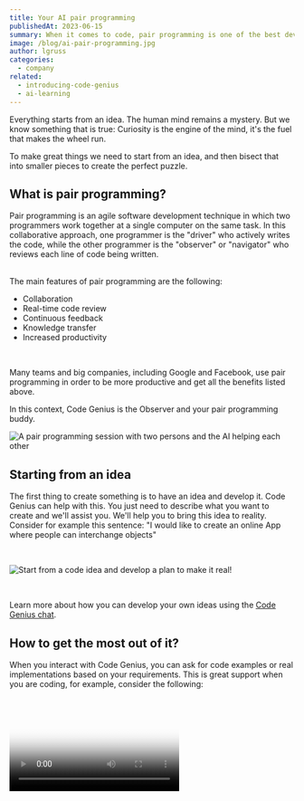 ```yaml
---
title: Your AI pair programming
publishedAt: 2023-06-15
summary: When it comes to code, pair programming is one of the best development practice.
image: /blog/ai-pair-programming.jpg
author: lgruss
categories:
  - company
related:
  - introducing-code-genius
  - ai-learning
---
```


Everything starts from an idea. The human mind remains a mystery.
But we know something that is true: Curiosity is the engine of the mind, it's the fuel that makes the wheel run.

To make great things we need to start from an idea, and then bisect that into smaller pieces to create the perfect puzzle.

<h2 className="my-4 text-2xl font-semibold">What is pair programming?</h2>

Pair programming is an agile software development technique in which two programmers work together at a single computer on the same task.
In this collaborative approach, one programmer is the "driver" who actively writes the code, while the other programmer is the "observer" or "navigator" who reviews each line of code being written.

<br />
The main features of pair programming are the following:
<br />

- Collaboration
- Real-time code review
- Continuous feedback
- Knowledge transfer
- Increased productivity

<br />

Many teams and big companies, including Google and Facebook, use pair programming
in order to be more productive and get all the benefits listed above.

In this context, Code Genius is the Observer and your pair programming buddy.

<Image
  alt="A pair programming session with two persons and the AI helping each other"
  src="/blog/pair-programming.jpg"
  width={1607}
  height={946}
/>

## Starting from an idea

The first thing to create something is to have an idea and develop it. Code Genius can help with this.
You just need to describe what you want to create and we'll assist you. We'll help you to bring this idea to reality.
Consider for example this sentence: "I would like to create an online App where people can interchange objects"

<br />

<Image
  alt="Start from a code idea and develop a plan to make it real!"
  src="/blog/from-code-idea-to-implementation.png"
  width={1393}
  height={722}
/>

<br />

Learn more about how you can develop your own ideas using the [Code Genius chat](/code-chat).

## How to get the most out of it?

When you interact with Code Genius, you can ask for code examples or real implementations based on your requirements.
This is great support when you are coding, for example, consider the following:

<br />

<Video poster="/blog/chat-poster.png" videoSrc="/static/code-example.mp4" />

<br />

Code Genius will provide what you ask with code implementation examples and simple explanations of what the code is doing.
You can always provide feedback if you would like to change a library and/or the implementation used in the example, Code Genius will react and adjust
it's output to give you the desired code.

<br />
In this AI era, one thing is certain: AI is here to help in our daily tasks. It can
understand natural language and it will provide good results.
<br />

If you are a developer in 2023, you can't miss the help of AI for your daily routines,
like creating unit tests, code documentation, optimize your code, or fix a bug.

<br />
Welcome to the coding era with AI, welcome to Code Genius.

